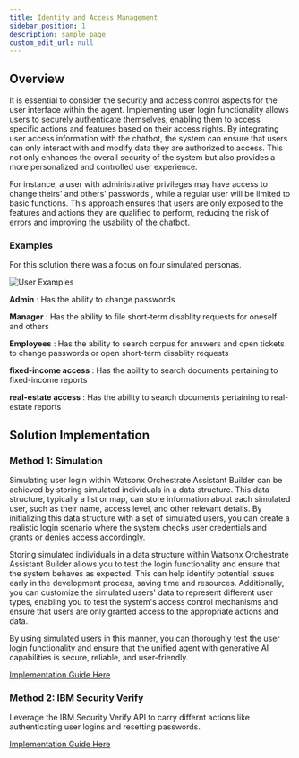 ```yaml
---
title: Identity and Access Management
sidebar_position: 1
description: sample page
custom_edit_url: null
---
```


## Overview
<div style={{ borderBottom: '1px solid #000', marginTop: '20px', marginBottom: '20px' }}></div>
It is essential to consider the security and access control aspects for the user interface within the agent. Implementing user login functionality allows users to securely authenticate themselves, enabling them to access specific actions and features based on their access rights. By integrating user access information with the chatbot, the system can ensure that users can only interact with and modify data they are authorized to access. This not only enhances the overall security of the system but also provides a more personalized and controlled user experience.

For instance, a user with administrative privileges may have access to change theirs' and others' passwords , while a regular user will be limited to basic functions. 
This approach ensures that users are only exposed to the features and actions they are qualified to perform, reducing the risk of errors and improving the usability of the chatbot.

### **Examples**

For this solution there was a focus on four simulated personas.

![User Examples](https://media.github.ibm.com/user/386696/files/f08aec9d-0c3a-4984-8903-8f499ec14a42)

**Admin** : Has the ability to change passwords

**Manager** : Has the ability to file short-term disablity requests for oneself and others

**Employees** : Has the ability to search corpus for answers and open tickets to change passwords or open short-term disablity requests

**fixed-income access** : Has the ability to search documents pertaining to fixed-income reports

**real-estate access** : Has the ability to search documents pertaining to real-estate reports

## Solution Implementation
<div style={{ borderBottom: '1px solid #000', marginTop: '20px', marginBottom: '20px' }}></div>

### **Method 1: Simulation**
Simulating user login within Watsonx Orchestrate Assistant Builder can be achieved by storing simulated individuals in a data structure. This data structure, typically a list or map, can store information about each simulated user, such as their name, access level, and other relevant details. By initializing this data structure with a set of simulated users, you can create a realistic login scenario where the system checks user credentials and grants or denies access accordingly.

Storing simulated individuals in a data structure within Watsonx Orchestrate Assistant Builder allows you to test the login functionality and ensure that the system behaves as expected. This can help identify potential issues early in the development process, saving time and resources. Additionally, you can customize the simulated users' data to represent different user types, enabling you to test the system's access control mechanisms and ensure that users are only granted access to the appropriate actions and data.

By using simulated users in this manner, you can thoroughly test the user login functionality and ensure that the unified agent with generative AI capabilities is secure, reliable, and user-friendly.

[Implementation Guide Here](/Create/Identity%20and%20Access%20Management/Simulated)
### **Method 2: IBM Security Verify**
Leverage the IBM Security Verify API to carry differnt actions like authenticating user logins and resetting passwords.

[Implementation Guide Here](/Create/Identity%20and%20Access%20Management/IBM_Security_Verify)